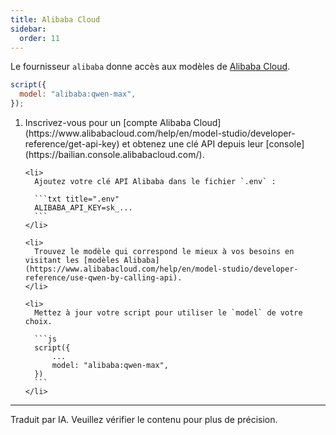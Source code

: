 ```yaml
---
title: Alibaba Cloud
sidebar:
  order: 11
---
```



Le fournisseur `alibaba` donne accès aux modèles de [Alibaba Cloud](https://www.alibabacloud.com/).

```js "alibaba:"
script({
  model: "alibaba:qwen-max",
});
```

<Steps>
  <ol>
    <li>
      Inscrivez-vous pour un [compte Alibaba Cloud](https://www.alibabacloud.com/help/en/model-studio/developer-reference/get-api-key) et obtenez une clé API depuis leur [console](https://bailian.console.alibabacloud.com/).
    </li>

    <li>
      Ajoutez votre clé API Alibaba dans le fichier `.env` :

      ```txt title=".env"
      ALIBABA_API_KEY=sk_...
      ```
    </li>

    <li>
      Trouvez le modèle qui correspond le mieux à vos besoins en visitant les [modèles Alibaba](https://www.alibabacloud.com/help/en/model-studio/developer-reference/use-qwen-by-calling-api).
    </li>

    <li>
      Mettez à jour votre script pour utiliser le `model` de votre choix.

      ```js
      script({
          ...
          model: "alibaba:qwen-max",
      })
      ```
    </li>

  </ol>
</Steps>

<LLMProviderFeatures provider="alibaba" />

<hr />

Traduit par IA. Veuillez vérifier le contenu pour plus de précision.
